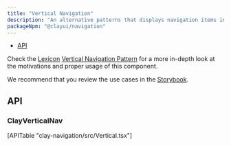 ```yaml
---
title: "Vertical Navigation"
description: "An alternative patterns that displays navigation items in a vertical menu."
packageNpm: "@clayui/navigation"
---
```



<div class="nav-toc-absolute">
<div class="nav-toc">

- [API](#api)

</div>
</div>

<div class="clay-site-alert alert alert-info">
	Check the <a href="https://liferay.design/lexicon/">Lexicon</a> <a href="https://liferay.design/lexicon/core-components/navigation/vertical-nav/">Vertical Navigation Pattern</a> for a more in-depth look at the motivations and proper usage of this component.
</div>

<VerticalNavigation />

We recommend that you review the use cases in the <a href="https://storybook.clayui.com/?path=/story/components-claynavigation--w-vertical">Storybook</a>.

## API

### ClayVerticalNav

<div>
	[APITable "clay-navigation/src/Vertical.tsx"]
</div>
